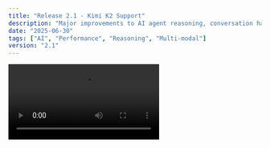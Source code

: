 ```yaml
---
title: "Release 2.1 - Kimi K2 Support"
description: "Major improvements to AI agent reasoning, conversation handling, and multi-modal processing"
date: "2025-06-30"
tags: ["AI", "Performance", "Reasoning", "Multi-modal"]
version: "2.1"
---
```


<Video src="/demo.mp4" />

- **Advanced reasoning engine** with improved logical thinking
- **Multi-modal processing** for text, images, and code analysis
- **Context-aware responses** with better conversation memory
- **Adaptive communication** that matches user preferences

```tsx
// Example of updated API usage
const agent = new AIAgent({
  model: "kimi-k2",
  reasoning: "enhanced",
  multiModal: true,
})
```

  <Accordion type="multiple" className="w-full not-prose">
  <AccordionItem value="item-1">
    <AccordionTrigger>Features</AccordionTrigger>
    <AccordionContent className="flex flex-col gap-4 text-balance">
      <ul className="list-disc space-y-2 pl-4">
        <li>
          <strong>45% faster response generation</strong> across all model types
        </li>
        <li>New API endpoints for custom AI agent implementations</li>
        <li>Enhanced webhook support for real-time notifications</li>
        <li>Improved SDK with TypeScript definitions</li>
        <li>Updated knowledge base with latest information</li>
        <li>Enhanced creative writing and brainstorming capabilities</li>
      </ul>
    </AccordionContent>
  </AccordionItem>
  <AccordionItem value="item-2">
    <AccordionTrigger>Bug Fixes</AccordionTrigger>
    <AccordionContent className="flex flex-col gap-4 text-balance">
      <ul className="list-disc space-y-2 pl-4">
        <li>Fixed conversation context loss during long sessions</li>
        <li>Resolved inconsistent response formatting issues</li>
        <li>Improved error handling for complex queries</li>
        <li>Fixed memory retention problems in extended conversations</li>
        <li>Better error reporting and debugging tools</li>
      </ul>
    </AccordionContent>
  </AccordionItem>
</Accordion>
